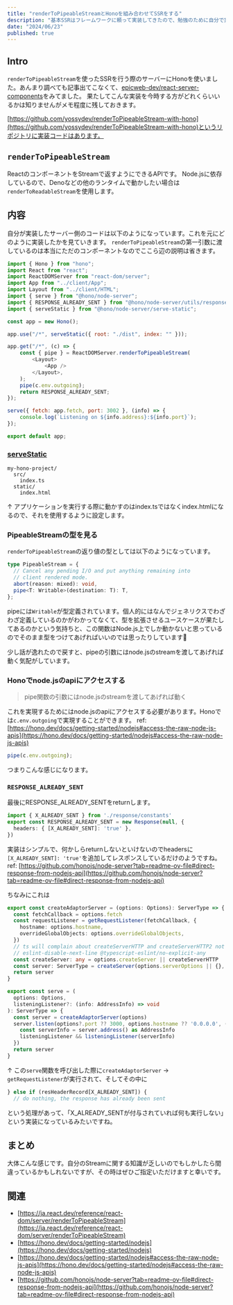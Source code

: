 ```yaml
---
title: "renderToPipeableStreamとHonoを組み合わせてSSRをする"
description: "基本SSRはフレームワークに頼って実装してきたので、勉強のために自分で実装してみました"
date: "2024/06/23"
published: true
---
```


## Intro

`renderToPipeableStream`を使ったSSRを行う際のサーバーにHonoを使いました。あんまり調べても記事出てこなくて、[epicweb-dev/react-server-components](https://github.com/epicweb-dev/react-server-components/blob/2e3b78486baa9e04aa078c32430d8390acd32e48/exercises/05.actions/02.problem.client/server/app.js#L46-L57)をみてました。
果たしてこんな実装を今時する方がどれくらいいるかは知りませんがメモ程度に残しておきます。

[https://github.com/yossydev/renderToPipeableStream-with-hono](https://github.com/yossydev/renderToPipeableStream-with-hono)というリポジトリに実装コードはあります。

## `renderToPipeableStream`

ReactのコンポーネントをStreamで返すようにできるAPIです。
Node.jsに依存しているので、Denoなどの他のランタイムで動かしたい場合は`renderToReadableStream`を使用します。

## 内容

自分が実装したサーバー側のコードは以下のようになっています。これを元にどのように実装したかを見ていきます。
`renderToPipeableStream`の第一引数に渡しているのは本当にただのコンポーネントなのでここら辺の説明は省きます。


```js
import { Hono } from "hono";
import React from "react";
import ReactDOMServer from "react-dom/server";
import App from "../client/App";
import Layout from "../client/HTML";
import { serve } from "@hono/node-server";
import { RESPONSE_ALREADY_SENT } from "@hono/node-server/utils/response";
import { serveStatic } from "@hono/node-server/serve-static";

const app = new Hono();

app.use("/*", serveStatic({ root: "./dist", index: "" }));

app.get("/*", (c) => {
	const { pipe } = ReactDOMServer.renderToPipeableStream(
		<Layout>
			<App />
		</Layout>,
	);
	pipe(c.env.outgoing);
	return RESPONSE_ALREADY_SENT;
});

serve({ fetch: app.fetch, port: 3002 }, (info) => {
	console.log(`Listening on ${info.address}:${info.port}`);
});

export default app;
```

### [serveStatic](https://github.com/honojs/node-server?tab=readme-ov-file#serve-static-middleware)

```
my-hono-project/
  src/
    index.ts
  static/
    index.html
```

↑ アプリケーションを実行する際に動かすのはindex.tsではなくindex.htmlになるので、それを使用するように設定します。

### PipeableStreamの型を見る

`renderToPipeableStream`の返り値の型としては以下のようになっています。

```ts
type PipeableStream = {
  // Cancel any pending I/O and put anything remaining into
  // client rendered mode.
  abort(reason: mixed): void,
  pipe<T: Writable>(destination: T): T,
};
```

pipeには`Writable`が型定義されています。個人的にはなんでジェネリクスでわざわざ定義しているのかがわかってなくて、型を拡張させるユースケースが果たしてあるのかという気持ちと、この関数はNode.js上でしか動かないと思っているのでそのまま型をつけてあげればいいのでは思ったりしています👀

少し話が逸れたので戻すと、pipeの引数にはnode.jsのstreamを渡してあげれば動く気配がしています。

### Honoでnode.jsのapiにアクセスする

> pipe関数の引数にはnode.jsのstreamを渡してあげれば動く

これを実現するためにはnode.jsのapiにアクセスする必要があります。Honoでは`c.env.outgoing`で実現することができます。
ref: [https://hono.dev/docs/getting-started/nodejs#access-the-raw-node-js-apis](https://hono.dev/docs/getting-started/nodejs#access-the-raw-node-js-apis)

```js
pipe(c.env.outgoing);
```

つまりこんな感じになります。

### `RESPONSE_ALREADY_SENT`

最後にRESPONSE_ALREADY_SENTをreturnします。

```ts
import { X_ALREADY_SENT } from './response/constants'
export const RESPONSE_ALREADY_SENT = new Response(null, {
  headers: { [X_ALREADY_SENT]: 'true' },
})
```

実装はシンプルで、何かしらreturnしないといけないのでheadersに`[X_ALREADY_SENT]: 'true'`を追加してレスポンスしているだけのようですね。
ref: [https://github.com/honojs/node-server?tab=readme-ov-file#direct-response-from-nodejs-api](https://github.com/honojs/node-server?tab=readme-ov-file#direct-response-from-nodejs-api)

ちなみにこれは

```ts
export const createAdaptorServer = (options: Options): ServerType => {
  const fetchCallback = options.fetch
  const requestListener = getRequestListener(fetchCallback, {
    hostname: options.hostname,
    overrideGlobalObjects: options.overrideGlobalObjects,
  })
  // ts will complain about createServerHTTP and createServerHTTP2 not being callable, which works just fine
  // eslint-disable-next-line @typescript-eslint/no-explicit-any
  const createServer: any = options.createServer || createServerHTTP
  const server: ServerType = createServer(options.serverOptions || {}, requestListener)
  return server
}

export const serve = (
  options: Options,
  listeningListener?: (info: AddressInfo) => void
): ServerType => {
  const server = createAdaptorServer(options)
  server.listen(options?.port ?? 3000, options.hostname ?? '0.0.0.0', () => {
    const serverInfo = server.address() as AddressInfo
    listeningListener && listeningListener(serverInfo)
  })
  return server
}
```

↑ この`serve`関数を呼び出した際に`createAdaptorServer` → `getRequestListener`が実行されて、そしてその中に

```js
} else if (resHeaderRecord[X_ALREADY_SENT]) {
  // do nothing, the response has already been sent
```

という処理があって、「X_ALREADY_SENTが付与されていれば何も実行しない」という実装になっているみたいですね。

## まとめ

大体こんな感じです。自分のStreamに関する知識が乏しいのでもしかしたら間違っているかもしれないですが、その時はぜひご指定いただけますと幸いです。

## 関連

- [https://ja.react.dev/reference/react-dom/server/renderToPipeableStream](https://ja.react.dev/reference/react-dom/server/renderToPipeableStream)
- [https://hono.dev/docs/getting-started/nodejs](https://hono.dev/docs/getting-started/nodejs)
- [https://hono.dev/docs/getting-started/nodejs#access-the-raw-node-js-apis](https://hono.dev/docs/getting-started/nodejs#access-the-raw-node-js-apis)
- [https://github.com/honojs/node-server?tab=readme-ov-file#direct-response-from-nodejs-api](https://github.com/honojs/node-server?tab=readme-ov-file#direct-response-from-nodejs-api)
 
